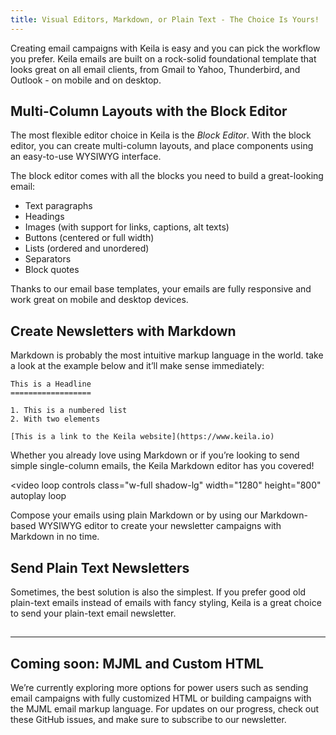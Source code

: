 ```yaml
---
title: Visual Editors, Markdown, or Plain Text - The Choice Is Yours!
---
```


Creating email campaigns with Keila is easy and you can pick the workflow you
prefer. Keila emails are built on a rock-solid foundational template that looks
great on all email clients, from Gmail to Yahoo, Thunderbird, and Outlook - on
mobile and on desktop.

<KeilaImage
  src="/src/assets/screenshots/block-editor.png"
  alt="Screenshot of the Keila block editor with a multi-column layout"
/>

## Multi-Column Layouts with the Block Editor

The most flexible editor choice in Keila is the _Block Editor_. With the block
editor, you can create multi-column layouts, and place components using an
easy-to-use WYSIWYG interface.

The block editor comes with all the blocks you need to build a great-looking
email:

- Text paragraphs
- Headings
- Images (with support for links, captions, alt texts)
- Buttons (centered or full width)
- Lists (ordered and unordered)
- Separators
- Block quotes

Thanks to our email base templates, your emails are fully responsive and work
great on mobile and desktop devices.

## Create Newsletters with Markdown

Markdown is probably the most intuitive markup language in the world. take a
look at the example below and it’ll make sense immediately:

```
This is a Headline
==================

1. This is a numbered list
2. With two elements

[This is a link to the Keila website](https://www.keila.io)
```

Whether you already love using Markdown or if you’re looking to send simple
single-column emails, the Keila Markdown editor has you covered!

<div class="md:flex flex-row gap-5">
  <KeilaImage
    src="/src/assets/screenshots/markdown-editor.png"
    alt="Screenshot of the Keila Markdown editor"
  />
  <KeilaImage
    src="/src/assets/screenshots/markdown-editor-wysiwyg.png"
    alt="Screenshot of the Keila Markdown editor in WYSIWYG mode"
  />
</div>

<video
  loop
  controls
  class="w-full shadow-lg"
  width="1280"
  height="800"
  autoplay
  loop
>
  <source src="/updates/2022-02-22-markdown-as-you-type.mp4" type="video/mp4" />
</video>

Compose your emails using plain Markdown or by using our Markdown-based WYSIWYG
editor to create your newsletter campaigns with Markdown in no time.

## Send Plain Text Newsletters

Sometimes, the best solution is also the simplest. If you prefer good old
plain-text emails instead of emails with fancy styling, Keila is a great choice
to send your plain-text email newsletter.

<KeilaImage
  src="/src/assets/screenshots/plain-text-editor.png"
  alt="Screenshot of the Keila plain-text editor"
/>

##

---

## Coming soon: MJML and Custom HTML

We’re currently exploring more options for power users such as sending email
campaigns with fully customized HTML or building campaigns with the MJML email
markup language. For updates on our progress, check out these GitHub issues,
and make sure to subscribe to our newsletter.

<GitHubIssue number="180" />
<br />
<GitHubIssue number="288" />
